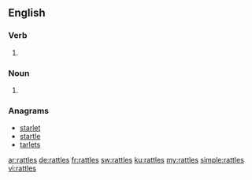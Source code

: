 ==English==

===Verb===
{{head|en}}

# {{en-third-person singular of|rattle}}

===Noun===
{{head|en|plural}}
# {{plural of|rattle|lang=en|nocat=1}}

===Anagrams===
* [[starlet#English|starlet]]
* [[startle#English|startle]]
* [[tarlets#English|tarlets]]

[[ar:rattles]]
[[de:rattles]]
[[fr:rattles]]
[[sw:rattles]]
[[ku:rattles]]
[[my:rattles]]
[[simple:rattles]]
[[vi:rattles]]